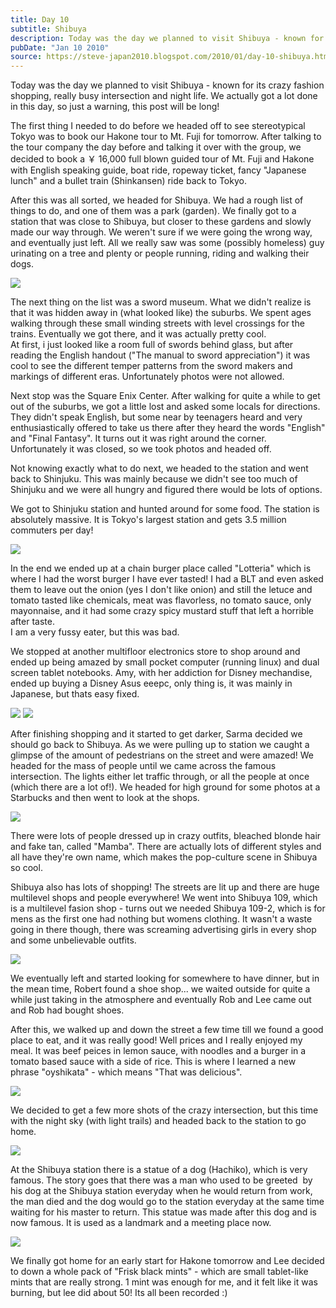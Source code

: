 ```yaml
---
title: Day 10
subtitle: Shibuya
description: Today was the day we planned to visit Shibuya - known for its crazy fashion shopping, really busy intersection and night life. We actually g...
pubDate: "Jan 10 2010"
source: https://steve-japan2010.blogspot.com/2010/01/day-10-shibuya.html
---
```



Today was the day we planned to visit Shibuya - known for its crazy fashion shopping, really busy intersection and night life. We actually got a lot done in this day, so just a warning, this post will be long!

The first thing I needed to do before we headed off to see stereotypical Tokyo was to book our Hakone tour to Mt. Fuji for tomorrow. After talking to the tour company the day before and talking it over with the group, we decided to book a ￥ 16,000 full blown guided tour of Mt. Fuji and Hakone with English speaking guide, boat ride, ropeway ticket, fancy "Japanese lunch" and a bullet train (Shinkansen) ride back to Tokyo.

After this was all sorted, we headed for Shibuya. We had a rough list of things to do, and one of them was a park (garden). We finally got to a station that was close to Shibuya, but closer to these gardens and slowly made our way through. We weren't sure if we were going the wrong way, and eventually just left. All we really saw was some (possibly homeless) guy urinating on a tree and plenty or people running, riding and walking their dogs.

<Img originalAspectRatio src="2009-japan/rlr9vx3u9y1smm4bwxch.jpg" />

The next thing on the list was a sword museum. What we didn't realize is that it was hidden away in (what looked like) the suburbs. We spent ages walking through these small winding streets with level crossings for the trains. Eventually we got there, and it was actually pretty cool.  
At first, i just looked like a room full of swords behind glass, but after reading the English handout ("The manual to sword appreciation") it was cool to see the different temper patterns from the sword makers and markings of different eras. Unfortunately photos were not allowed.

Next stop was the Square Enix Center. After walking for quite a while to get out of the suburbs, we got a little lost and asked some locals for directions. They didn't speak English, but some near by teenagers heard and very enthusiastically offered to take us there after they heard the words "English" and "Final Fantasy". It turns out it was right around the corner. Unfortunately it was closed, so we took photos and headed off.

Not knowing exactly what to do next, we headed to the station and went back to Shinjuku. This was mainly because we didn't see too much of Shinjuku and we were all hungry and figured there would be lots of options.

We got to Shinjuku station and hunted around for some food. The station is absolutely massive. It is Tokyo's largest station and gets 3.5 million commuters per day!

<Img originalAspectRatio src="2009-japan/itoccnqfu96n61wcb9ze.jpg" />

In the end we ended up at a chain burger place called "Lotteria" which is where I had the worst burger I have ever tasted! I had a BLT and even asked them to leave out the onion (yes I don't like onion) and still the letuce and tomato tasted like chemicals, meat was flavorless, no tomato sauce, only mayonnaise, and it had some crazy spicy mustard stuff that left a horrible after taste.  
I am a very fussy eater, but this was bad.

We stopped at another multifloor electronics store to shop around and ended up being amazed by small pocket computer (running linux) and dual screen tablet notebooks. Amy, with her addiction for Disney mechandise, ended up buying a Disney Asus eeepc, only thing is, it was mainly in Japanese, but thats easy fixed.

<Grid>
  <Img src="2009-japan/sko7muxtydogr7psezvi.jpg" />
  <Img src="2009-japan/hyzu7okcjrmybvzy12r9.jpg" />
</Grid>

After finishing shopping and it started to get darker, Sarma decided we should go back to Shibuya. As we were pulling up to station we caught a glimpse of the amount of pedestrians on the street and were amazed! We headed for the mass of people until we came across the famous intersection. The lights either let traffic through, or all the people at once (which there are a lot of!). We headed for high ground for some photos at a Starbucks and then went to look at the shops.

<Img originalAspectRatio src="2009-japan/x2rlng7xoic2uhhh5il1.jpg" />

There were lots of people dressed up in crazy outfits, bleached blonde hair and fake tan, called "Mamba". There are actually lots of different styles and all have they're own name, which makes the pop-culture scene in Shibuya so cool.

Shibuya also has lots of shopping! The streets are lit up and there are huge multilevel shops and people everywhere! We went into Shibuya 109, which is a multilevel fasion shop - turns out we needed Shibuya 109-2, which is for mens as the first one had nothing but womens clothing. It wasn't a waste going in there though, there was screaming advertising girls in every shop and some unbelievable outfits.

<Img originalAspectRatio src="2009-japan/nuuqhdthwqlzxy0hn5wx.jpg" />

We eventually left and started looking for somewhere to have dinner, but in the mean time, Robert found a shoe shop... we waited outside for quite a while just taking in the atmosphere and eventually Rob and Lee came out and Rob had bought shoes.

After this, we walked up and down the street a few time till we found a good place to eat, and it was really good! Well prices and I really enjoyed my meal. It was beef peices in lemon sauce, with noodles and a burger in a tomato based sauce with a side of rice. This is where I learned a new phrase "oyshikata" - which means "That was delicious".

<Img originalAspectRatio src="2009-japan/wn6vfxuzjwex8pbgym3a.jpg" />

We decided to get a few more shots of the crazy intersection, but this time with the night sky (with light trails) and headed back to the station to go home.

<Img originalAspectRatio src="2009-japan/yo1nehjzj9dbempp7skf.jpg" />

At the Shibuya station there is a statue of a dog (Hachiko), which is very famous. The story goes that there was a man who used to be greeted  by his dog at the Shibuya station everyday when he would return from work, the man died and the dog would go to the station everyday at the same time waiting for his master to return. This statue was made after this dog and is now famous. It is used as a landmark and a meeting place now.

<Img originalAspectRatio src="2009-japan/uzcspsjlljd1ucsykift.jpg" />

We finally got home for an early start for Hakone tomorrow and Lee decided to down a whole pack of "Frisk black mints" - which are small tablet-like mints that are really strong. 1 mint was enough for me, and it felt like it was burning, but lee did about 50! Its all been recorded :)
